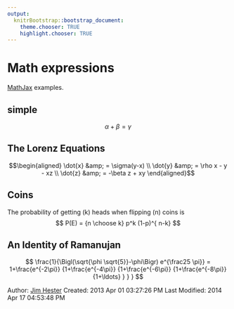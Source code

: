 ```yaml
---
output:
  knitrBootstrap::bootstrap_document:
    theme.chooser: TRUE
    highlight.chooser: TRUE
---
```


<!--
%\VignetteEngine{knitr::rmarkdown}
%\VignetteIndexEntry{Math expressions example}
-->

# Math expressions #
[MathJax](https://www.mathjax.org/demos/tex-samples/) examples.

## simple
$$ \alpha+\beta=\gamma $$

## The Lorenz Equations ##
$$\begin{aligned}
\dot{x} &amp; = \sigma(y-x) \\
\dot{y} &amp; = \rho x - y - xz \\
\dot{z} &amp; = -\beta z + xy
\end{aligned}$$

## Coins ##
The probability of getting \(k\) heads when flipping \(n\) coins is
$$ P(E)   = {n \choose k} p^k (1-p)^{ n-k} $$

## An Identity of Ramanujan ##
$$ \frac{1}{\Bigl(\sqrt{\phi \sqrt{5}}-\phi\Bigr) e^{\frac25 \pi}} =
1+\frac{e^{-2\pi}} {1+\frac{e^{-4\pi}} {1+\frac{e^{-6\pi}}
{1+\frac{e^{-8\pi}} {1+\ldots} } } } $$

Author: [Jim Hester](https://www.jimhester.com/)
Created: 2013 Apr 01 03:27:26 PM
Last Modified: 2014 Apr 17 04:53:48 PM
